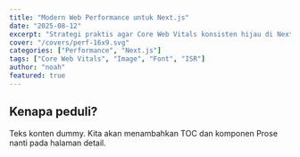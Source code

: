 ```yaml
---
title: "Modern Web Performance untuk Next.js"
date: "2025-08-12"
excerpt: "Strategi praktis agar Core Web Vitals konsisten hijau di Next.js App Router."
cover: "/covers/perf-16x9.svg"
categories: ["Performance", "Next.js"]
tags: ["Core Web Vitals", "Image", "Font", "ISR"]
author: "noah"
featured: true
---
```


## Kenapa peduli?
Teks konten dummy. Kita akan menambahkan TOC dan komponen Prose nanti pada halaman detail.

